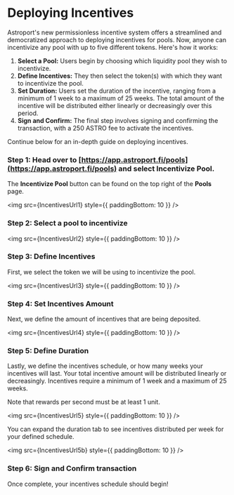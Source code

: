 # Deploying Incentives



Astroport's new permissionless incentive system offers a streamlined and democratized approach to deploying incentives for pools. Now, anyone can incentivize any pool with up to five different tokens. Here's how it works:

1. **Select a Pool:** Users begin by choosing which liquidity pool they wish to incentivize.
2. **Define Incentives:** They then select the token(s) with which they want to incentivize the pool.
3. **Set Duration:** Users set the duration of the incentive, ranging from a minimum of 1 week to a maximum of 25 weeks. The total amount of the incentive will be distributed either linearly or decreasingly over this period.
4. **Sign and Confirm:** The final step involves signing and confirming the transaction, with a 250 ASTRO fee to activate the incentives.

Continue below for an in-depth guide on deploying incentives.

### Step 1: Head over to [https://app.astroport.fi/pools](https://app.astroport.fi/pools) and select **Incentivize Pool**.

The **Incentivize Pool** button can be found on the top right of the **Pools** page. 

<img src={IncentivesUrl1} style={{ paddingBottom: 10 }} />

### Step 2: Select a pool to incentivize

<img src={IncentivesUrl2} style={{ paddingBottom: 10 }} />

### Step 3: Define Incentives

First, we select the token we will be using to incentivize the pool. 

<img src={IncentivesUrl3} style={{ paddingBottom: 10 }} />

### Step 4: Set Incentives Amount

Next, we define the amount of incentives that are being deposited. 

<img src={IncentivesUrl4} style={{ paddingBottom: 10 }} />

### Step 5: Define Duration 

Lastly, we define the incentives schedule, or how many weeks your incentives will last. Your total incentive amount will be distributed linearly or decreasingly. Incentives require a minimum of 1 week and a maximum of 25 weeks. 

Note that rewards per second must be at least 1 unit. 

<img src={IncentivesUrl5} style={{ paddingBottom: 10 }} />

You can expand the duration tab to see incentives distributed per week for your defined schedule. 

<img src={IncentivesUrl5b} style={{ paddingBottom: 10 }} />

### Step 6: Sign and Confirm transaction

Once complete, your incentives schedule should begin!
